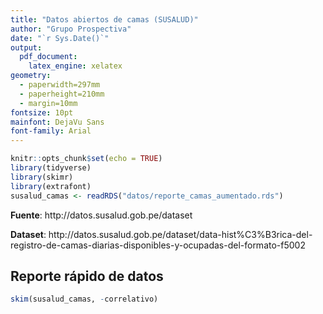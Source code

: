 ```yaml
---
title: "Datos abiertos de camas (SUSALUD)"
author: "Grupo Prospectiva"
date: "`r Sys.Date()`"
output: 
  pdf_document:
    latex_engine: xelatex
geometry: 
  - paperwidth=297mm
  - paperheight=210mm
  - margin=10mm
fontsize: 10pt
mainfont: DejaVu Sans
font-family: Arial
---
```


```r
knitr::opts_chunk$set(echo = TRUE)
library(tidyverse)
library(skimr)
library(extrafont)
susalud_camas <- readRDS("datos/reporte_camas_aumentado.rds")
```

**Fuente**: http://datos.susalud.gob.pe/dataset

**Dataset**: http://datos.susalud.gob.pe/dataset/data-hist%C3%B3rica-del-registro-de-camas-diarias-disponibles-y-ocupadas-del-formato-f5002


## Reporte rápido de datos

```r
skim(susalud_camas, -correlativo)
```

